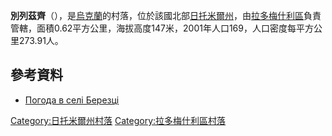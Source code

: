 {{coord|50|30|20|N|29|19|3|E|scale:30000|display=title}}

'''別列茲齊'''（{{lang-uk|Березці}}），是[[烏克蘭|烏克蘭]]的村落，位於該國北部[[日托米爾州|日托米爾州]]，由[[拉多梅什利區|拉多梅什利區]]負責管轄，面積0.62平方公里，海拔高度147米，2001年人口169，人口密度每平方公里273.91人。

==參考資料==
* [http://weather.in.ua/ua/zhitomirskaja/1034 Погода в селі Березці]{{Wayback|url=http://weather.in.ua/ua/zhitomirskaja/1034 |date=20111219161249 }}

{{DEFAULTSORT:Березці}}
[[Category:日托米爾州村落|Category:日托米爾州村落]]
[[Category:拉多梅什利區村落|Category:拉多梅什利區村落]]


{{Zhytomyr-geo-stub}}